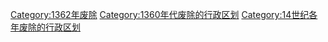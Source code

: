 [[Category:1362年废除|Category:1362年废除]]
[[Category:1360年代废除的行政区划|Category:1360年代废除的行政区划]]
[[Category:14世纪各年废除的行政区划|Category:14世纪各年废除的行政区划]]